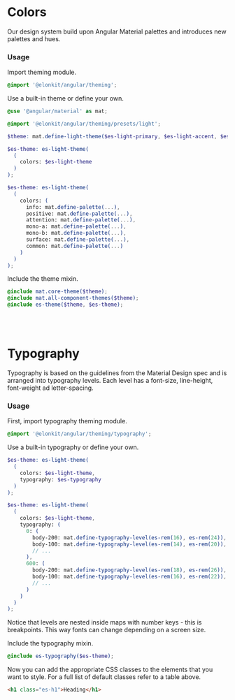 

<Meta title='Guides/Theming' />

# Colors

Our design system build upon Angular Material palettes and introduces new palettes and hues.

<Canvas>
  <Colors />
</Canvas>

### Usage

Import theming module.

```scss
@import '@elonkit/angular/theming';
```

Use a built-in theme or define your own.

```scss
@use '@angular/material' as mat;

@import '@elonkit/angular/theming/presets/light';

$theme: mat.define-light-theme($es-light-primary, $es-light-accent, $es-light-warn);

$es-theme: es-light-theme(
  (
    colors: $es-light-theme
  )
);
```

```scss
$es-theme: es-light-theme(
  (
    colors: (
      info: mat.define-palette(...),
      positive: mat.define-palette(...),
      attention: mat.define-palette(...),
      mono-a: mat.define-palette(...),
      mono-b: mat.define-palette(...),
      surface: mat.define-palette(...),
      common: mat.define-palette(...)
    )
  )
);
```

Include the theme mixin.

```scss
@include mat.core-theme($theme);
@include mat.all-component-themes($theme);
@include es-theme($theme, $es-theme);
```

<br />
<br />

# Typography

Typography is based on the guidelines from the Material Design spec and is arranged into
typography levels. Each level has a font-size, line-height, font-weight ad letter-spacing.

<Canvas>
  <Typography />
</Canvas>

### Usage

First, import typography theming module.

```scss
@import '@elonkit/angular/theming/typography';
```

Use a built-in typography or define your own.

```scss
$es-theme: es-light-theme(
  (
    colors: $es-light-theme,
    typography: $es-typography
  )
);
```

```scss
$es-theme: es-light-theme(
  (
    colors: $es-light-theme,
    typography: (
      0: (
        body-200: mat.define-typography-level(es-rem(16), es-rem(24)),
        body-100: mat.define-typography-level(es-rem(14), es-rem(20)),
        // ...
      ),
      600: (
        body-200: mat.define-typography-level(es-rem(18), es-rem(26)),
        body-100: mat.define-typography-level(es-rem(16), es-rem(22)),
        // ...
      )
    )
  )
);
```

Notice that levels are nested inside maps with number keys - this is breakpoints.
This way fonts can change depending on a screen size.

Include the typography mixin.

```scss
@include es-typography($es-theme);
```

Now you can add the appropriate CSS classes to the elements that you want to style.
For a full list of default classes refer to a table above.

```html
<h1 class="es-h1">Heading</h1>
```
